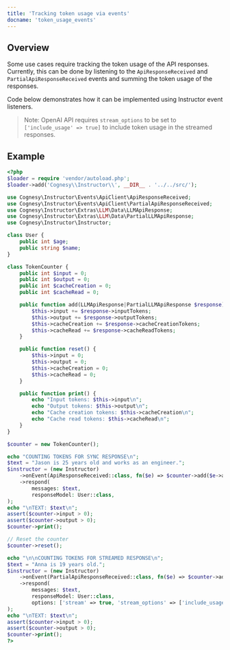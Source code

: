 ---
title: 'Tracking token usage via events'
docname: 'token_usage_events'
---

## Overview

Some use cases require tracking the token usage of the API responses.
Currently, this can be done by listening to the `ApiResponseReceived`
and `PartialApiResponseReceived` events and summing the token usage
of the responses.

Code below demonstrates how it can be implemented using Instructor
event listeners.

> Note: OpenAI API requires `stream_options` to be set to
> `['include_usage' => true]` to include token usage in the streamed
> responses.

## Example

```php
<?php
$loader = require 'vendor/autoload.php';
$loader->add('Cognesy\\Instructor\\', __DIR__ . '../../src/');

use Cognesy\Instructor\Events\ApiClient\ApiResponseReceived;
use Cognesy\Instructor\Events\ApiClient\PartialApiResponseReceived;
use Cognesy\Instructor\Extras\LLM\Data\LLMApiResponse;
use Cognesy\Instructor\Extras\LLM\Data\PartialLLMApiResponse;
use Cognesy\Instructor\Instructor;

class User {
    public int $age;
    public string $name;
}

class TokenCounter {
    public int $input = 0;
    public int $output = 0;
    public int $cacheCreation = 0;
    public int $cacheRead = 0;

    public function add(LLMApiResponse|PartialLLMApiResponse $response) {
        $this->input += $response->inputTokens;
        $this->output += $response->outputTokens;
        $this->cacheCreation += $response->cacheCreationTokens;
        $this->cacheRead += $response->cacheReadTokens;
    }

    public function reset() {
        $this->input = 0;
        $this->output = 0;
        $this->cacheCreation = 0;
        $this->cacheRead = 0;
    }

    public function print() {
        echo "Input tokens: $this->input\n";
        echo "Output tokens: $this->output\n";
        echo "Cache creation tokens: $this->cacheCreation\n";
        echo "Cache read tokens: $this->cacheRead\n";
    }
}

$counter = new TokenCounter();

echo "COUNTING TOKENS FOR SYNC RESPONSE\n";
$text = "Jason is 25 years old and works as an engineer.";
$instructor = (new Instructor)
    ->onEvent(ApiResponseReceived::class, fn($e) => $counter->add($e->apiResponse))
    ->respond(
        messages: $text,
        responseModel: User::class,
);
echo "\nTEXT: $text\n";
assert($counter->input > 0);
assert($counter->output > 0);
$counter->print();

// Reset the counter
$counter->reset();

echo "\n\nCOUNTING TOKENS FOR STREAMED RESPONSE\n";
$text = "Anna is 19 years old.";
$instructor = (new Instructor)
    ->onEvent(PartialApiResponseReceived::class, fn($e) => $counter->add($e->partialApiResponse))
    ->respond(
        messages: $text,
        responseModel: User::class,
        options: ['stream' => true, 'stream_options' => ['include_usage' => true]],
);
echo "\nTEXT: $text\n";
assert($counter->input > 0);
assert($counter->output > 0);
$counter->print();
?>
```
